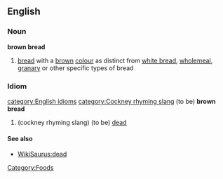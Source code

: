 ==English==
===Noun===
'''brown bread'''

#[[bread]] with a [[brown]] [[colour]] as distinct from [[white bread]], [[wholemeal]], [[granary]] or other specific types of bread

===Idiom===
[[category:English idioms]]
[[category:Cockney rhyming slang]]
(to be) '''brown bread'''
#(cockney rhyming slang) (to be) [[dead]]

==== See also ====
* [[WikiSaurus:dead]]

[[Category:Foods]]